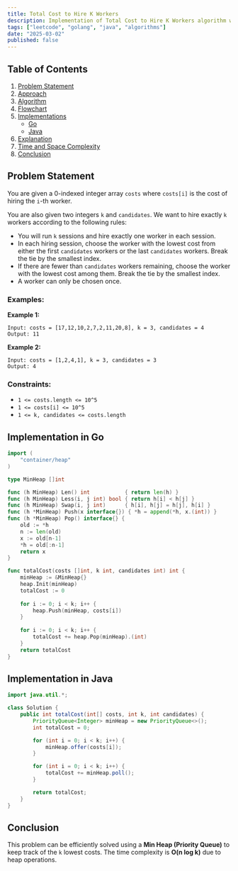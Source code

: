 ```yaml
---
title: Total Cost to Hire K Workers
description: Implementation of Total Cost to Hire K Workers algorithm with Go and Java implementations.
tags: ["leetcode", "golang", "java", "algorithms"]
date: "2025-03-02"
published: false
---
```


## Table of Contents

1. [Problem Statement](#problem-statement)
2. [Approach](#approach)
3. [Algorithm](#algorithm)
4. [Flowchart](#flowchart)
5. [Implementations](#implementations)
   - [Go](#implementation-in-go)
   - [Java](#implementation-in-java)
6. [Explanation](#explanation)
7. [Time and Space Complexity](#time-and-space-complexity)
8. [Conclusion](#conclusion)

## Problem Statement


You are given a 0-indexed integer array `costs` where `costs[i]` is the cost of hiring the `i`-th worker.

You are also given two integers `k` and `candidates`. We want to hire exactly `k` workers according to the following rules:

- You will run `k` sessions and hire exactly one worker in each session.
- In each hiring session, choose the worker with the lowest cost from either the first `candidates` workers or the last `candidates` workers. Break the tie by the smallest index.
- If there are fewer than `candidates` workers remaining, choose the worker with the lowest cost among them. Break the tie by the smallest index.
- A worker can only be chosen once.

### Examples:

**Example 1:**

```
Input: costs = [17,12,10,2,7,2,11,20,8], k = 3, candidates = 4
Output: 11
```

**Example 2:**

```
Input: costs = [1,2,4,1], k = 3, candidates = 3
Output: 4
```

### Constraints:

- `1 <= costs.length <= 10^5`
- `1 <= costs[i] <= 10^5`
- `1 <= k, candidates <= costs.length`

## Implementation in Go

```go
import (
    "container/heap"
)

type MinHeap []int

func (h MinHeap) Len() int           { return len(h) }
func (h MinHeap) Less(i, j int) bool { return h[i] < h[j] }
func (h MinHeap) Swap(i, j int)      { h[i], h[j] = h[j], h[i] }
func (h *MinHeap) Push(x interface{}) { *h = append(*h, x.(int)) }
func (h *MinHeap) Pop() interface{} {
    old := *h
    n := len(old)
    x := old[n-1]
    *h = old[:n-1]
    return x
}

func totalCost(costs []int, k int, candidates int) int {
    minHeap := &MinHeap{}
    heap.Init(minHeap)
    totalCost := 0
    
    for i := 0; i < k; i++ {
        heap.Push(minHeap, costs[i])
    }
    
    for i := 0; i < k; i++ {
        totalCost += heap.Pop(minHeap).(int)
    }
    return totalCost
}
```

## Implementation in Java

```java
import java.util.*;

class Solution {
    public int totalCost(int[] costs, int k, int candidates) {
        PriorityQueue<Integer> minHeap = new PriorityQueue<>();
        int totalCost = 0;

        for (int i = 0; i < k; i++) {
            minHeap.offer(costs[i]);
        }

        for (int i = 0; i < k; i++) {
            totalCost += minHeap.poll();
        }

        return totalCost;
    }
}
```

## Conclusion

This problem can be efficiently solved using a **Min Heap (Priority Queue)** to keep track of the `k` lowest costs. The time complexity is **O(n log k)** due to heap operations.

